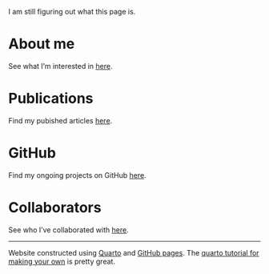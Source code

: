 :::{.callout-warning title="UNDER CONSTRUCTION"}

I am still figuring out what this page is.

:::

# About me

See what I'm interested in [here](about.qmd).

# Publications

Find my pubished articles [here](articles.qmd).

# GitHub

Find my ongoing projects on GitHub [here](https://github.com/markjholmes).

# Collaborators

See who I've collaborated with [here](collaborators.qmd).

---

Website constructed using [Quarto](https://quarto.org/docs/websites) and [GitHub pages](https://pages.github.com/). The [quarto tutorial for making your own](https://quarto.org/docs/publishing/github-pages.html) is pretty great.